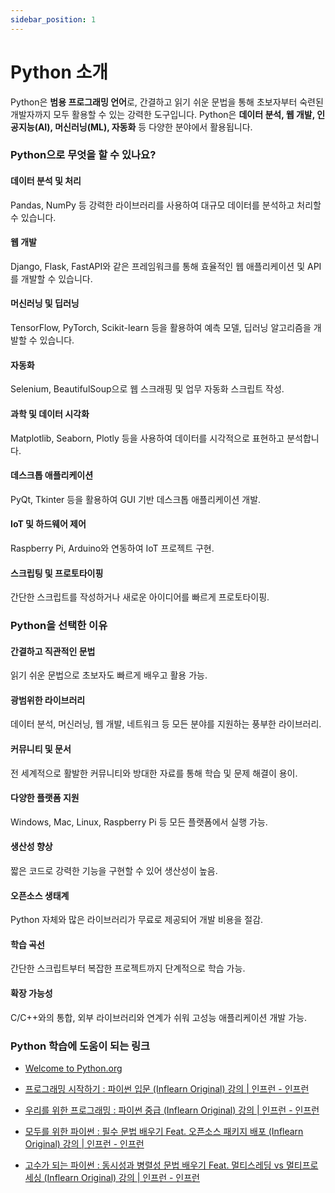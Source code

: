 ```yaml
---
sidebar_position: 1
---
```


# Python 소개

Python은 **범용 프로그래밍 언어**로, 간결하고 읽기 쉬운 문법을 통해 초보자부터 숙련된 개발자까지 모두 활용할 수 있는 강력한 도구입니다. Python은 **데이터 분석, 웹 개발, 인공지능(AI), 머신러닝(ML), 자동화** 등 다양한 분야에서 활용됩니다.

### Python으로 무엇을 할 수 있나요?

#### 데이터 분석 및 처리

Pandas, NumPy 등 강력한 라이브러리를 사용하여 대규모 데이터를 분석하고 처리할 수 있습니다.

#### 웹 개발

Django, Flask, FastAPI와 같은 프레임워크를 통해 효율적인 웹 애플리케이션 및 API를 개발할 수 있습니다.

#### 머신러닝 및 딥러닝

TensorFlow, PyTorch, Scikit-learn 등을 활용하여 예측 모델, 딥러닝 알고리즘을 개발할 수 있습니다.

#### 자동화

Selenium, BeautifulSoup으로 웹 스크래핑 및 업무 자동화 스크립트 작성.

#### 과학 및 데이터 시각화

Matplotlib, Seaborn, Plotly 등을 사용하여 데이터를 시각적으로 표현하고 분석합니다.

#### 데스크톱 애플리케이션

PyQt, Tkinter 등을 활용하여 GUI 기반 데스크톱 애플리케이션 개발.

#### IoT 및 하드웨어 제어

Raspberry Pi, Arduino와 연동하여 IoT 프로젝트 구현.

#### 스크립팅 및 프로토타이핑

간단한 스크립트를 작성하거나 새로운 아이디어를 빠르게 프로토타이핑.

### Python을 선택한 이유

#### 간결하고 직관적인 문법

읽기 쉬운 문법으로 초보자도 빠르게 배우고 활용 가능.

#### 광범위한 라이브러리

데이터 분석, 머신러닝, 웹 개발, 네트워크 등 모든 분야를 지원하는 풍부한 라이브러리.

#### 커뮤니티 및 문서

전 세계적으로 활발한 커뮤니티와 방대한 자료를 통해 학습 및 문제 해결이 용이.

#### 다양한 플랫폼 지원

Windows, Mac, Linux, Raspberry Pi 등 모든 플랫폼에서 실행 가능.

#### 생산성 향상

짧은 코드로 강력한 기능을 구현할 수 있어 생산성이 높음.

#### 오픈소스 생태계

Python 자체와 많은 라이브러리가 무료로 제공되어 개발 비용을 절감.

#### 학습 곡선

간단한 스크립트부터 복잡한 프로젝트까지 단계적으로 학습 가능.

#### 확장 가능성

C/C++와의 통합, 외부 라이브러리와 연계가 쉬워 고성능 애플리케이션 개발 가능.

### Python 학습에 도움이 되는 링크

- [Welcome to Python.org](https://www.python.org/)

- [프로그래밍 시작하기 : 파이썬 입문 (Inflearn Original) 강의 | 인프런 - 인프런](https://www.inflearn.com/course/%ED%94%84%EB%A1%9C%EA%B7%B8%EB%9E%98%EB%B0%8D-%ED%8C%8C%EC%9D%B4%EC%8D%AC-%EC%9E%85%EB%AC%B8-%EC%9D%B8%ED%94%84%EB%9F%B0-%EC%98%A4%EB%A6%AC%EC%A7%80%EB%84%90)

- [우리를 위한 프로그래밍 : 파이썬 중급 (Inflearn Original) 강의 | 인프런 - 인프런](https://www.inflearn.com/course/%ED%94%84%EB%A1%9C%EA%B7%B8%EB%9E%98%EB%B0%8D-%ED%8C%8C%EC%9D%B4%EC%8D%AC-%EC%A4%91%EA%B8%89-%EC%9D%B8%ED%94%84%EB%9F%B0-%EC%98%A4%EB%A6%AC%EC%A7%80%EB%84%90)

- [모두를 위한 파이썬 : 필수 문법 배우기 Feat. 오픈소스 패키지 배포 (Inflearn Original) 강의 | 인프런 - 인프런](https://www.inflearn.com/course/%ED%94%84%EB%A1%9C%EA%B7%B8%EB%9E%98%EB%B0%8D-%ED%8C%8C%EC%9D%B4%EC%8D%AC-%EC%A4%91%EA%B3%A0%EA%B8%89)

- [고수가 되는 파이썬 : 동시성과 병렬성 문법 배우기 Feat. 멀티스레딩 vs 멀티프로세싱 (Inflearn Original) 강의 | 인프런 - 인프런](https://www.inflearn.com/course/%ED%94%84%EB%A1%9C%EA%B7%B8%EB%9E%98%EB%B0%8D-%ED%8C%8C%EC%9D%B4%EC%8D%AC-%EC%99%84%EC%84%B1-%EC%9D%B8%ED%94%84%EB%9F%B0-%EC%98%A4%EB%A6%AC%EC%A7%80%EB%84%90)
